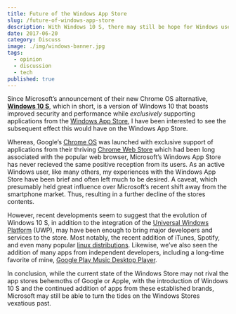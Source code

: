 ---
title: Future of the Windows App Store
slug: /future-of-windows-app-store
description: With Windows 10 S, there may still be hope for Windows users yet
date: 2017-06-20
category: Discuss
image: ./img/windows-banner.jpg
tags:
  - opinion
  - discussion
  - tech
published: true
---

Since Microsoft&rsquo;s announcement of their new Chrome OS alternative, <a href='https://www.microsoft.com/en-us/windows/windows-10-s' target='_blank' rel='noopener'>**Windows 10 S**</a>, which in short, is a version of Windows 10 that boasts improved security and performance while *exclusively* supporting applications from the <a href='https://www.microsoft.com/en-us/store/apps/windows?icid=CNavAppsWindowsApps' target='_blank' rel='noopener'>Windows App Store</a>, I have been interested to see the subsequent effect this would have on the Windows App Store.

Whereas, Google&rsquo;s <a href='https://www.chromium.org/chromium-os' target='_blank' rel='noopener'>Chrome OS</a> was launched with exclusive support of applications from their thriving <a href='https://chrome.google.com/webstore/category/collection/for_your_desktop' target='_blank' rel='noopener'>Chrome Web Store</a> which had been long associated with the popular web browser, Microsoft&rsquo;s Windows App Store has never recieved the same positive reception from its users.
As an active Windows user, like many others, my experiences with the Windows App Store have been brief and often left much to be desired. A caveat, which presumably held great influence over Microsoft&rsquo;s recent shift away from the smartphone market. Thus, resulting in a further decline of the stores contents.

However, recent developments seem to suggest that the evolution of Windows 10 S, in addition to the integration of the <a href='https://docs.microsoft.com/en-us/windows/uwp/get-started/whats-a-uwp' target='_blank' rel='noopener'>Universal Windows Platform</a> (UWP), may have been enough to bring major developers and services to the store. Most notably, the recent addition of iTunes, Spotify, and even many popular <a href='https://www.theverge.com/circuitbreaker/2017/5/11/15625320/ubuntu-suse-linux-fedora-windows-store-microsoft-build-2017' target='_blank' rel='noopener'>linux distributions</a>. Likewise, we&rsquo;ve also seen the addition of many apps from independent developers, including a long-time favorite of mine, <a href='https://www.googleplaymusicdesktopplayer.com/' target='_blank' rel='noopener'>Google Play Music Desktop Player</a>.

In conclusion, while the current state of the Windows Store may not rival the app stores behemoths of Google or Apple, with the introduction of Windows 10 S and the continued addition of apps from these established brands, Microsoft may still be able to turn the tides on the Windows Stores vexatious past.
